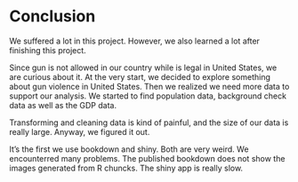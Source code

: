 # Conclusion

We suffered a lot in this project. However, we also learned a lot after finishing this project. 

Since gun is not allowed in our country while is legal in United States, we are curious about it. At the very start, we decided to explore something about gun violence in United States. Then we realized we need more data to support our analysis. We started to find population data, background check data as well as the GDP data. 

Transforming and cleaning data is kind of painful, and the size of our data is really large. Anyway, we figured it out. 

It's the first we use bookdown and shiny. Both are very weird. We encounterred many problems. The published bookdown does not show the images generated from R chuncks. The shiny app is really slow. 